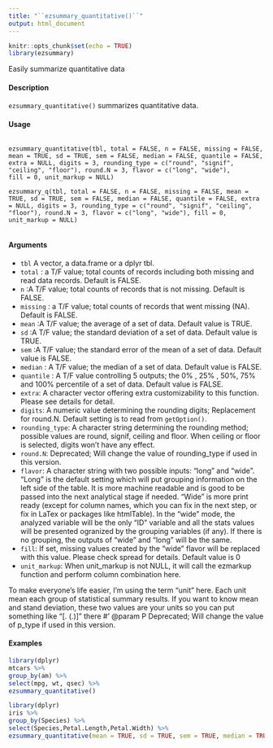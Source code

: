 ```yaml
---
title: "``ezsummary_quantitative()``"
output: html_document
---
```


```r
knitr::opts_chunk$set(echo = TRUE)
library(ezsummary)
```

Easily summarize quantitative data
 
#### Description 

``ezsummary_quantitative()`` summarizes quantitative data.

#### Usage 
<pre><code>
ezsummary_quantitative(tbl, total = FALSE, n = FALSE, missing = FALSE, mean = TRUE, sd = TRUE, sem = FALSE, median = FALSE, quantile = FALSE, extra = NULL, digits = 3, rounding_type = c("round", "signif", "ceiling", "floor"), round.N = 3, flavor = c("long", "wide"),
fill = 0, unit_markup = NULL)

ezsummary_q(tbl, total = FALSE, n = FALSE, missing = FALSE, mean = TRUE, sd = TRUE, sem = FALSE, median = FALSE, quantile = FALSE, extra = NULL, digits = 3, rounding_type = c("round", "signif", "ceiling", "floor"), round.N = 3, flavor = c("long", "wide"), fill = 0,
unit_markup = NULL)

</code></pre>

#### Arguments

* ``tbl`` A vector, a data.frame or a dplyr tbl.
* ``total`` :  a T/F value; total counts of records including both missing and read data records. Default is FALSE.
* ``n`` :A T/F value; total counts of records that is not missing. Default is FALSE.
* ``missing`` :  a T/F value; total counts of records that went missing (NA). Default is FALSE.
* ``mean`` :A T/F value; the average of a set of data. Default value is TRUE.
* ``sd`` :A T/F value; the standard deviation of a set of data. Default value is TRUE.
* ``sem`` :A T/F value; the standard error of the mean of a set of data. Default value is FALSE.
* ``median`` : A T/F value; the median of a set of data. Default value is FALSE.
* ``quantile`` : A T/F value controlling 5 outputs; the 0\% , 25\% , 50\%, 75\% and 100% percentile of a set of data. Default value is FALSE.
* ``extra``: A character vector offering extra customizability to this function. Please see details for detail.
* ``digits``: A numeric value determining the rounding digits; Replacement for round.N. Default setting is to read from ``getOption()``.
* ``rounding_type``: A character string determining the rounding method; possible values are round,
signif, ceiling and floor. When ceiling or floor is selected, digits won't have any effect.
* ``round.N``: Deprecated; Will change the value of rounding_type if used in this version.
* ``flavor``: A character string with two possible inputs: "long" and "wide". "Long" is the default setting which will put grouping information on the left side of the table.
It is more machine readable and is good to be passed into the next analytical stage if needed. "Wide" is more print ready (except for column names, which you can fix in the next step, or fix in LaTex or packages like htmlTable). In the
"wide" mode, the analyzed variable will be the only "ID" variable and all the stats values will be presented ogranized by the grouping variables (if any). If there is no grouping, the outputs of "wide" and "long" will be the same.
* ``fill``: If set, missing values created by the "wide" flavor will be replaced with this value. Please check spread for details. Default value is 0
* ``unit_markup``: When unit_markup is not NULL, it will call the ezmarkup function and perform column combination here. 

To make everyone's life easier, I'm using the term "unit" here. Each unit mean each group of statistical summary results. If you want to know mean and stand deviation, these two values are your units so you can put something like "[. (.)]" there #' @param P Deprecated; Will change the value of p_type if used in this version.

#### Examples
```r
library(dplyr)
mtcars %>%
group_by(am) %>%
select(mpg, wt, qsec) %>%
ezsummary_quantitative()
```

```r
library(dplyr)
iris %>%
group_by(Species) %>%
select(Species,Petal.Length,Petal.Width) %>%
ezsummary_quantitative(mean = TRUE, sd = TRUE, sem = TRUE, median = TRUE, quantile = TRUE)
```
